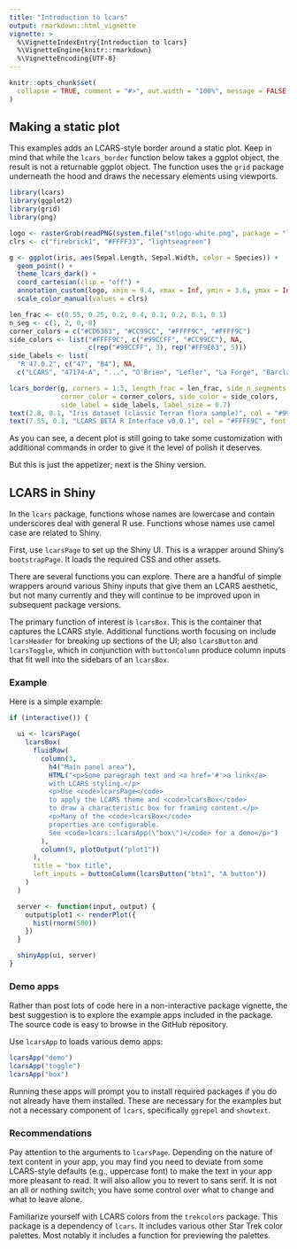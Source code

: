 ```yaml
---
title: "Introduction to lcars"
output: rmarkdown::html_vignette
vignette: >
  %\VignetteIndexEntry{Introduction to lcars}
  %\VignetteEngine{knitr::rmarkdown}
  %\VignetteEncoding{UTF-8}
---
```


```r
knitr::opts_chunk$set(
  collapse = TRUE, comment = "#>", out.width = "100%", message = FALSE, warning = FALSE, error = FALSE
)
```

## Making a static plot

This examples adds an LCARS-style border around a static plot. Keep in mind that while the `lcars_border` function below takes a ggplot object, the result is not a returnable ggplot object. The function uses the `grid` package underneath the hood and draws the necessary elements using viewports.

```r
library(lcars)
library(ggplot2)
library(grid)
library(png)

logo <- rasterGrob(readPNG(system.file("stlogo-white.png", package = "lcars")))
clrs <- c("firebrick1", "#FFFF33", "lightseagreen")

g <- ggplot(iris, aes(Sepal.Length, Sepal.Width, color = Species)) + 
  geom_point() + 
  theme_lcars_dark() + 
  coord_cartesian(clip = "off") +
  annotation_custom(logo, xmin = 9.4, xmax = Inf, ymin = 3.6, ymax = Inf) +
  scale_color_manual(values = clrs)

len_frac <- c(0.55, 0.25, 0.2, 0.4, 0.1, 0.2, 0.1, 0.1)
n_seg <- c(1, 2, 0, 8)
corner_colors = c("#CD6363", "#CC99CC", "#FFFF9C", "#FFFF9C")
side_colors <- list("#FFFF9C", c("#99CCFF", "#CC99CC"), NA, 
                    c(rep("#99CCFF", 3), rep("#FF9E63", 5)))
side_labels <- list(
  "R 47.0.2", c("47", "B4"), NA, 
  c("LCARS", "47174-A", "...", "O'Brien", "Lefler", "La Forge", "Barclay", "Argyle"))

lcars_border(g, corners = 1:3, length_frac = len_frac, side_n_segments = n_seg, 
             corner_color = corner_colors, side_color = side_colors, 
             side_label = side_labels, label_size = 0.7)
text(2.8, 0.1, "Iris dataset (classic Terran flora sample)", col = "#99CCFF", font = 2, cex = 0.7)
text(7.55, 0.1, "LCARS BETA R Interface v0.0.1", col = "#FFFF9C", font = 2, cex = 0.7)
```

As you can see, a decent plot is still going to take some customization with additional commands in order to give it the level of polish it deserves.

But this is just the appetizer; next is the Shiny version.

## LCARS in Shiny

In the `lcars` package, functions whose names are lowercase and contain underscores deal with general R use. Functions whose names use camel case are related to Shiny.

First, use `lcarsPage` to set up the Shiny UI. This is a wrapper around Shiny's `bootstrapPage`. It loads the required CSS and other assets.

There are several functions you can explore. There are a handful of simple wrappers around various Shiny inputs that give them an LCARS aesthetic, but not many currently and they will continue to be improved upon in subsequent package versions.

The primary function of interest is `lcarsBox`. This is the container that captures the LCARS style. Additional functions worth focusing on include `lcarsHeader` for breaking up sections of the UI; also `lcarsButton` and `lcarsToggle`, which in conjunction with `buttonColumn` produce column inputs that fit well into the sidebars of an `lcarsBox`.

### Example

Here is a simple example:

```r
if (interactive()) {

  ui <- lcarsPage(
    lcarsBox(
      fluidRow(
        column(3,
          h4("Main panel area"),
          HTML("<p>Some paragraph text and <a href='#'>a link</a>
          with LCARS styling.</p>
          <p>Use <code>lcarsPage</code>
          to apply the LCARS theme and <code>lcarsBox</code>
          to draw a characteristic box for framing content.</p>
          <p>Many of the <code>lcarsBox</code>
          properties are configurable.
          See <code>lcars::lcarsApp(\"box\")</code> for a demo</p>")
        ),
        column(9, plotOutput("plot1"))
      ),
      title = "box title",
      left_inputs = buttonColumn(lcarsButton("btn1", "A button"))
    )
  )

  server <- function(input, output) {
    output$plot1 <- renderPlot({
      hist(rnorm(500))
    })
  }

  shinyApp(ui, server)
}
```

### Demo apps

Rather than post lots of code here in a non-interactive package vignette, the best suggestion is to explore the example apps included in the package. The source code is easy to browse in the GitHub repository.

Use `lcarsApp` to loads various demo apps:

```r
lcarsApp("demo")
lcarsApp("toggle")
lcarsApp("box")
```

Running these apps will prompt you to install required packages if you do not already have them installed. These are necessary for the examples but not a necessary component of `lcars`, specifically `ggrepel` and `showtext`.

### Recommendations

Pay attention to the arguments to `lcarsPage`. Depending on the nature of text content in your app, you may find you need to deviate from some LCARS-style defaults (e.g., uppercase font) to make the text in your app more pleasant to read.
It will also allow you to revert to sans serif. It is not an all or nothing switch; you have some control over what to change and what to leave alone.

Familiarize yourself with LCARS colors from the `trekcolors` package. This package is a dependency of `lcars`. It includes various other Star Trek color palettes. Most notably it includes a function for previewing the palettes.
